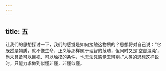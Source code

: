 ```yaml
---
---
---
```

title: 五
---

让我们的思想探讨一下，我们的感觉是如何接触这物质的？思想将对自己说：“它既然是物质，就不像生命、正义等那样属于理智的范畴，但同时又是‘空虚混沌’，尚未具备可以目视、可以触摸的条件，也无法凭感觉去辨别。”人类的思想这样说时，只能力求做到似懂非懂，非懂似懂。